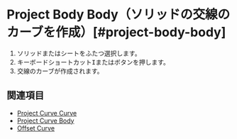 
# Project Body Body（ソリッドの交線のカーブを作成）[#project-body-body]

<Reference shortcut="" command="Project Body Body" button="" />

1. ソリッドまたはシートをふたつ選択します。
2. キーボードショートカット<kbd>I</kbd>またはボタンを押します。
3. 交線のカーブが作成されます。

## 関連項目
- [Project Curve Curve](./project-curve-curve)
- [Project Curve Body](./project-curve-body)
- [Offset Curve](./offset-curve)





